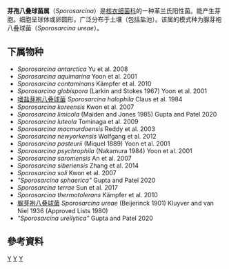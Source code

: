 {{Automatic taxobox
| taxon = Sporosarcina
| authority = Shiba, 1991
| type_species = ''Sporosarcina ureae''
| type_species_authority = Shiba, 1991
| synonyms = ''Filibacter'' <small>Maiden and Jones 1985</small>
}}
'''芽孢八叠球菌属'''（''Sporosarcina''）是[[核衣细菌科|核衣细菌科]]的一种革兰氏阳性菌。能产生芽胞。细胞呈球体或卵圆形。广泛分布于土壤（包括盐池）。该属的模式种为脲芽袍八叠球菌（''Sporosarcina ureae''）。

==下属物种==
* ''Sporosarcina antarctica'' Yu et al. 2008
* ''Sporosarcina aquimarina'' Yoon et al. 2001
* ''Sporosarcina contaminans'' Kämpfer et al. 2010
* ''Sporosarcina globispora'' (Larkin and Stokes 1967) Yoon et al. 2001
* [[嗜盐芽袍八叠球菌|嗜盐芽袍八叠球菌]] ''Sporosarcina halophila'' Claus et al. 1984
* ''Sporosarcina koreensis'' Kwon et al. 2007
* ''Sporosarcina limicola'' (Maiden and Jones 1985) Gupta and Patel 2020
* ''Sporosarcina luteola'' Tominaga et al. 2009
* ''Sporosarcina macmurdoensis'' Reddy et al. 2003
* ''Sporosarcina newyorkensis'' Wolfgang et al. 2012
* ''Sporosarcina pasteurii'' (Miquel 1889) Yoon et al. 2001
* ''Sporosarcina psychrophila'' (Nakamura 1984) Yoon et al. 2001
* ''Sporosarcina saromensis'' An et al. 2007
* ''Sporosarcina siberiensis'' Zhang et al. 2014
* ''Sporosarcina soli'' Kwon et al. 2007
* ''"Sporosarcina sphaerica"'' Gupta and Patel 2020
* ''Sporosarcina terrae'' Sun et al. 2017
* ''Sporosarcina thermotolerans'' Kämpfer et al. 2010
* [[脲芽袍八叠球菌|脲芽袍八叠球菌]] ''Sporosarcina ureae'' (Beijerinck 1901) Kluyver and van Niel 1936 (Approved Lists 1980)
* ''"Sporosarcina ureilytica"'' Gupta and Patel 2020

==參考資料==
{{Reflist}}

{{Taxonbar}}
[[Category:1991年描述的分类群|Y]]
[[Category:革兰氏阳性菌|Y]]
[[Category:核衣细菌科|Y]]